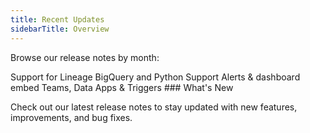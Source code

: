 ```yaml
---
title: Recent Updates
sidebarTitle: Overview
---
```


Browse our release notes by month:

<CardGroup>
  <Card title="August 2024" href="/release_update/August24" icon="calendar" iconType="solid" horizontal>
    Support for Lineage
  </Card>
  <Card title="September 2024" href="#" icon="calendar" iconType="solid" horizontal>
    BigQuery and Python Support
  </Card>
  <Card title="October 2024" href="#" icon="calendar" iconType="solid" horizontal>
    Alerts & dashboard embed
  </Card>
  <Card title="November 2024" href="#" icon="calendar" iconType="solid" horizontal>
    Teams, Data Apps & Triggers
  </Card>
</CardGroup>

<Info>
### What's New

Check out our latest release notes to stay updated with new features, improvements, and bug fixes.

</Info>

